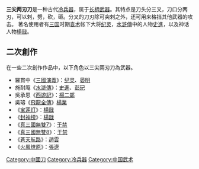 {{unreferenced|time=2018-05-03T06:58:27+00:00}}
'''三尖两刃刀'''是一种古代[[冷兵器|冷兵器]]，属于[[长柄武器|长柄武器]]。其特点是刀头分三叉，刀口分两刃，可以刺，劈，砍，砸。分叉的刀刃除可突刺之外，还可用来格挡其他武器的攻击。 著名使用者有[[三国|三国]]时期[[袁术|袁术]]帐下大将[[纪灵|纪灵]]，[[水滸傳|水滸傳]]中的人物[[史進|史進]]，以及神话人物[[楊戩_(神話人物)|楊戩]]。

== 二次創作 ==
在一些二次創作作品中，以下角色以三尖兩刃刀為武器。
* 羅貫中《[[三國演義|三國演義]]》：[[纪灵|纪灵]]、[[晏明|晏明]]
* 施耐庵《[[水滸傳|水滸傳]]》：[[史進|史進]]、[[彭玘|彭玘]]
* 吳承恩《[[西遊記|西遊記]]》：[[楊戩_(神話人物)|楊二郞]]
*吳璿《[[飛龍全傳|飛龍全傳]]》[[楊業|楊業]]
* 《[[宝莲灯|宝莲灯]]》：[[楊戩_(神話人物)|楊戩]]
* 《[[封神榜|封神榜]]》：[[楊戩_(神話人物)|楊戩]]
* 《[[真三國無雙7|真三國無雙7]]》：[[于禁|于禁]]
* 《[[真·三國無雙8|真三國無雙8]]》：[[于禁|于禁]]
* 《[[蒼天航路|蒼天航路]]》：[[趙雲|趙雲]]
* 《[[火鳳燎原|火鳳燎原]]》：[[張遼|張遼]]

{{武器小作品}}

[[Category:中國刀|Category:中國刀]]
[[Category:冷兵器|Category:冷兵器]]
[[Category:中国武术|Category:中国武术]]
{{中國古代武器}}